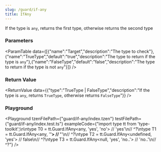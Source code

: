 ```yaml
---
slug: /guard/if-any
title: IfAny
---
```



If the type is `any`, returns the first type, otherwise returns the second type

### Parameters
<ParamTable data={[{"name":"Target","description":"The type to check"},{"name":"TrueType","default":"true","description":"The type to return if the type is `any`"},{"name":"FalseType","default":"false","description":"The type to return if the type is not `any`"}]} />

### Return Value
<ReturnValue data={{"type":"TrueType | FalseType","description":"If the type is `any`, returns `TrueType`, otherwise returns `FalseType`"}} />

### Playground

<Playground tzenFilePath={"guard/if-any/index.tzen"} testFilePath={"guard/if-any/index.test.ts"} exampleCode={"import type tt from 'type-toolkit';\n\ntype T0 = tt.Guard.IfAny<any, 'yes', 'no'> // 'yes'\n//    ^?\ntype T1 = tt.Guard.IfAny<any, '__'> // '__'\n//    ^?\ntype T2 = tt.Guard.IfAny<undefined, 'yes'> // false\n//    ^?\ntype T3 = tt.Guard.IfAny<null, 'yes', 'no..'> // 'no..'\n//    ^?"} />

